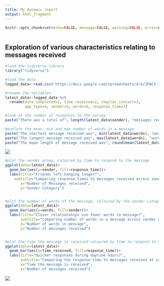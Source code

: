---
title: My dynamic report
output: html_fragment
---

```{r setup, include=FALSE}
knitr::opts_chunk$set(echo=FALSE, message=FALSE, warning=FALSE, error=FALSE)

```

```{css}

```
## Exploration of various characteristics relating to messages received
```{r}
#load the tidyverse library
library("tidyverse")

#load the data
logged_data<-read.csv("https://docs.google.com/spreadsheets/d/e/2PACX-1vTq9IBgTD97IziXyiaWnhi9tHKLqHl5FNqTiozj3oXUzqSzF_VYP2M5YHRTBduTMn-BxdyXXE0vZF3E/pub?gid=1652039699&single=true&output=csv")

#rename the variables
latest_data<-logged_data %>%
  rename(date_completed=1, time_received=2, regular_contact=3,
         app_type=4, sender=5, words=6, response_time=7)
```


```{r}
#look at the number of responses to the survey
paste("There was a total of", length(latest_data$sender), "messages received recorded using the survey, totaling", sum(latest_data$words), "words!")

#explore the mean, min and max number of words in a message
paste("The shortest message received was", min(latest_data$words), "words long,")
paste("The longest message received was", max(latest_data$words), "words long,")
paste("The mean length of message received was", round(mean(latest_data$words),0), "words long.")
```

![](https://media.tenor.com/2IU9kk3bOt0AAAAM/thats-a-lot-of-text-lots-of-reading.gif)

```{r}
#plot the sender group, coloured by time to respond to the message
ggplot(data=latest_data)+
  geom_bar(aes(y=sender, fill=response_time))+
  labs(title="Friends left hanging longer?",
    subtitle="Comparing response times to messages received across sender categories",
       x="Number of Messages received",
       y="Sender Category")


#plot the number of words of the message, coloured by the sender category
ggplot(data=latest_data)+
  geom_bar(aes(x=words, fill=sender))+
  labs(title="Closer relationships use fewer words to message?",
       subtitle="Comparing number of words in a message across sender categories",
       x="Number of words in message",
       y="Number of messages received")


#plot the time the message is received coloured by time to respond to message
ggplot(data=latest_data)+
  geom_bar(aes(y=time_received, fill=response_time))+
  labs(title="Quicker responses during daytime hours?",
       subtitle="Comparing the response time to messages received at various times",
       x="Time the message is received",
       y="Number of messages received")
```

![](https://media1.tenor.com/m/wJDBsUZ4O9IAAAAC/group-text-buzz.gif)
